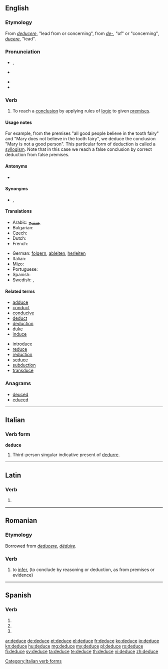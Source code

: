 ==English==

===Etymology===
From {{etyl|la}} ''[[deducere]]'', "lead from or concerning", from ''[[de-]]'', "of" or "concerning", ''[[ducere]]'', "lead".

===Pronunciation===
* {{a|UK}} {{IPA|/dɪˈdjuːs/}}, {{IPA|/dɪˈdʒuːs/}}
* {{a|US}} {{IPA|/dɪˈduːs/}}
* {{audio|en-us-deduce.ogg|Audio (US)}}
* {{rhymes|uːs}}

===Verb===
{{en-verb|deduces|deducing|deduced|deduced}}

# {{transitive}} To reach a [[conclusion]] by applying rules of [[logic]] to given [[premises]].

====Usage notes====
For example, from the premises "all good people believe in the tooth fairy" and "Mary does not believe in the tooth fairy", we deduce the conclusion "Mary is not a good person". This particular form of deduction is called a [[syllogism]].
Note that in this case we reach a false conclusion by correct deduction from false premises.

====Antonyms====
* {{sense|reach a conclusion by applying rules of logic}} {{l|en|induce}}

====Synonyms====
* {{sense|reach a conclusion by applying rules of logic}} {{l|en|conclude}}, {{l|en|infer}}

====Translations====
{{trans-top|to deduce}}
* Arabic: [[يستنتج]]
* Bulgarian: {{t+|bg|заключавам}}
* Czech: {{t-|cs|vyvodit}}
* Dutch: {{t-|nl|Afleiden}}
* French: {{t+|fr|déduire}}
{{trans-mid}}
* German: [[folgern]], [[ableiten]], [[herleiten]]
* Italian: {{t+|it|dedurre}}
* Mizo: {{tø|lus|chhuidawn}}
* Portuguese: {{t+|pt|deduzir}}
* Spanish: {{t+|es|deducir}}
* Swedish: {{t+|sv|deducera}}, {{t+|sv|härleda}}
{{trans-bottom}}

====Related terms====
{{rel-top|terms related to "deduce"}}
* [[adduce]]
* [[conduct]]
* [[conducive]]
* [[deduct]]
* [[deduction]]
* [[duke]]
* [[induce]]
{{rel-mid}}
* [[introduce]]
* [[reduce]]
* [[reduction]]
* [[seduce]]
* [[subduction]]
* [[transduce]]
{{rel-bottom}}

===Anagrams===
* [[deuced#English|deuced]]
* [[educed#English|educed]]

----

==Italian==

===Verb form===
'''deduce'''

# Third-person singular indicative present of [[dedurre]].

[[Category:Italian verb forms]]

----

==Latin==

===Verb===
{{la-verb-form|dēdūce}}

# {{conjugation of|deduco|dēdūcō|2|s|pres|act|imp|lang=la}}

----

==Romanian==

===Etymology===
Borrowed from {{etyl|la|ro}} ''[[deducere]]'', {{etyl|fr|ro}} ''[[déduire]]''.

===Verb===
{{ro-verb|conj=3|deduce|dedus}}

# {{context|transitive|lang=ro}} to [[infer]], {{l|en|deduce}} (to conclude by reasoning or deduction, as from premises or evidence)

----

==Spanish==

===Verb===
{{es-verb-form|deducir}}

# {{es-verb form of|ending=ir|mood=imperative|sense=affirmative|pers=2|formal=no|number=singular|[[deducir]]}}
# {{es-verb form of|ending=ir|mood=indicative|tense=present|pers=2|formal=yes|number=singular|[[deducir]]}}
# {{es-verb form of|ending=ir|mood=indicative|tense=present|pers=3|number=singular|[[deducir]]}}

[[ar:deduce]]
[[de:deduce]]
[[et:deduce]]
[[el:deduce]]
[[fr:deduce]]
[[ko:deduce]]
[[io:deduce]]
[[kn:deduce]]
[[hu:deduce]]
[[mg:deduce]]
[[my:deduce]]
[[pl:deduce]]
[[ro:deduce]]
[[fi:deduce]]
[[sv:deduce]]
[[ta:deduce]]
[[te:deduce]]
[[th:deduce]]
[[vi:deduce]]
[[zh:deduce]]